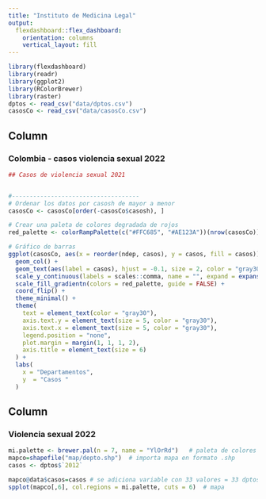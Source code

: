 ```yaml
---
title: "Instituto de Medicina Legal"
output: 
  flexdashboard::flex_dashboard:
    orientation: columns
    vertical_layout: fill
---
```


```r
library(flexdashboard)
library(readr)
library(ggplot2)
library(RColorBrewer)
library(raster)
dptos <- read_csv("data/dptos.csv")
casosCo <- read_csv("data/casosCo.csv")
```

Column {data-width=500}
-----------------------------------------------------------------------

### Colombia - casos violencia sexual 2022

```r

## Casos de violencia sexual 2021


#------------------------------------
# Ordenar los datos por casosh de mayor a menor
casosCo <- casosCo[order(-casosCo$casosh), ]

# Crear una paleta de colores degradada de rojos
red_palette <- colorRampPalette(c("#FFC685", "#AE123A"))(nrow(casosCo))

# Gráfico de barras
ggplot(casosCo, aes(x = reorder(ndep, casos), y = casos, fill = casos)) + 
  geom_col() + 
  geom_text(aes(label = casos), hjust = -0.1, size = 2, color = "gray30") +
  scale_y_continuous(labels = scales::comma, name = "", expand = expansion(mult = c(0, 0.05))) +
  scale_fill_gradientn(colors = red_palette, guide = FALSE) +
  coord_flip() + 
  theme_minimal() +
  theme(
    text = element_text(color = "gray30"),
    axis.text.y = element_text(size = 5, color = "gray30"),
    axis.text.x = element_text(size = 5, color = "gray30"),
    legend.position = "none",
    plot.margin = margin(1, 1, 1, 2),
    axis.title = element_text(size = 6)
  ) +
  labs(
    x = "Departamentos",
    y  = "Casos "
  )
```

Column {data-width=500}
-----------------------------------------------------------------------

### Violencia sexual 2022

```r

mi.palette <- brewer.pal(n = 7, name = "YlOrRd")   # paleta de colores
mapco=shapefile("map/depto.shp")  # importa mapa en formato .shp
casos <- dptos$`2012`

mapco@data$casos=casos # se adiciona variable con 33 valores = 33 dptos, en mismo orden
spplot(mapco[,6], col.regions = mi.palette, cuts = 6)  # mapa



```


